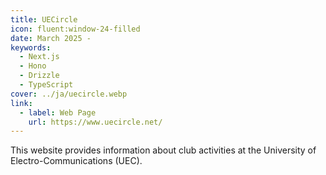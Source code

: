 ```yaml
---
title: UECircle
icon: fluent:window-24-filled
date: March 2025 -
keywords:
  - Next.js
  - Hono
  - Drizzle
  - TypeScript
cover: ../ja/uecircle.webp
link:
  - label: Web Page
    url: https://www.uecircle.net/
---
```


This website provides information about club activities at the University of Electro-Communications (UEC).
